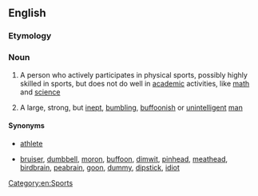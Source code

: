 ==English==

===Etymology===
{{compound|muscle|brain|lang=en}}

===Noun===
{{en-noun}}

# {{context|US|lang=en}} A person who actively participates in physical sports, possibly highly skilled in sports, but does not do well in [[academic]] activities, like [[math]] and [[science]]
# {{context|US|slang|pejorative|lang=en}} A large, strong, but [[inept]], [[bumbling]], [[buffoon]]ish or [[unintelligent]] [[man]]

====Synonyms====
* {{sense|participant in physical sports}} [[athlete]]
* {{sense|idiot}} [[bruiser]], [[dumbbell]], [[moron]], [[buffoon]], [[dimwit]], [[pinhead]], [[meathead]], [[birdbrain]], [[peabrain]], [[goon]], [[dummy]], [[dipstick]], [[idiot]]

[[Category:en:Sports]]